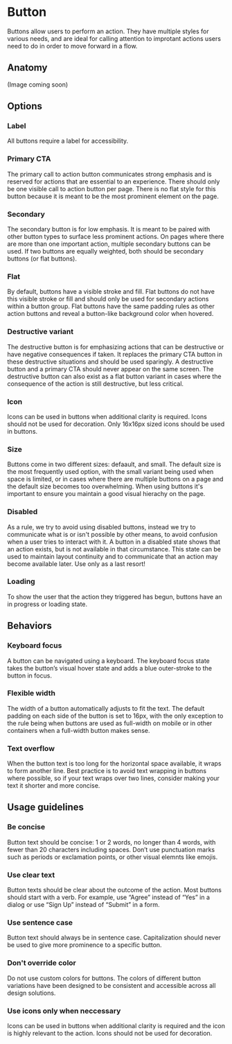 
# Button


Buttons allow users to perform an action. They have multiple styles for various needs, and are ideal for calling attention to improtant actions users need to do in order to move forward in a flow.

## Anatomy 

(Image coming soon)

## Options

### Label
All buttons require a label for accessibility.

### Primary CTA
The primary call to action button communicates strong emphasis and is reserved for actions that are essential to an experience. There should only be one visible call to action button per page. There is no flat style for this button because it is meant to be the most prominent element on the page.

### Secondary
The secondary button is for low emphasis. It is meant to be paired with other button types to surface less prominent actions. On pages where there are more than one important action, multiple secondary buttons can be used. If two buttons are equally weighted, both should be secondary buttons (or flat buttons).

### Flat
By default, buttons have a visible stroke and fill. Flat buttons do not have this visible stroke or fill and should only be used for secondary actions within a button group. Flat buttons have the same padding rules as other action buttons and reveal a button-like background color when hovered. 

### Destructive variant
The destructive button is for emphasizing actions that can be destructive or have negative consequences if taken. It replaces the primary CTA button in these destructive situations and should be used sparingly. A destructive button and a primary CTA should never appear on the same screen. The destructive button can also exist as a flat button variant in cases where the consequence of the action is still destructive, but less critical.

### Icon
Icons can be used in buttons when additional clarity is required. Icons should not be used for decoration. Only 16x16px sized icons should be used in buttons.

### Size
Buttons come in two different sizes: defaault, and small. The default size is the most frequently used option, with the small variant being used when space is limited, or in cases where there are multiple buttons on a page and the default size becomes too overwhelming. When using buttons it's important to ensure you maintain a good visual hierachy on the page.

### Disabled
As a rule, we try to avoid using disabled buttons, instead we try to communicate what is or isn't possible by other means, to avoid confusion when a user tries to interact with it. A button in a disabled state shows that an action exists, but is not available in that circumstance. This state can be used to maintain layout continuity and to communicate that an action may become available later. Use only as a last resort!

### Loading
To show the user that the action they triggered has begun, buttons have an in progress or loading state.


## Behaviors

### Keyboard focus
A button can be navigated using a keyboard. The keyboard focus state takes the button’s visual hover state and adds a blue outer-stroke to the button in focus.

### Flexible width
The width of a button automatically adjusts to fit the text. The default padding on each side of the button is set to 16px, with the only exception to the rule being when buttons are used as full-width on mobile or in other containers when a full-width button makes sense.

### Text overflow
When the button text is too long for the horizontal space available, it wraps to form another line. Best practice is to avoid text wrapping in buttons where possible, so if your text wraps over two lines, consider making your text it shorter and more concise. 

## Usage guidelines

### Be concise
Button text should be concise: 1 or 2 words, no longer than 4 words, with fewer than 20 characters including spaces. Don’t use punctuation marks such as periods or exclamation points, or other visual elemnts like emojis.

### Use clear text
Button texts should be clear about the outcome of the action. Most buttons should start with a verb. For example, use “Agree” instead of “Yes” in a dialog or use “Sign Up” instead of “Submit” in a form.

### Use sentence case
Button text should always be in sentence case. Capitalization should never be used to give more prominence to a specific button.

### Don't override color
Do not use custom colors for buttons. The colors of different button variations have been designed to be consistent and accessible across all design solutions.

### Use icons only when neccessary
Icons can be used in buttons when additional clarity is required and the icon is highly relevant to the action. Icons should not be used for decoration.

